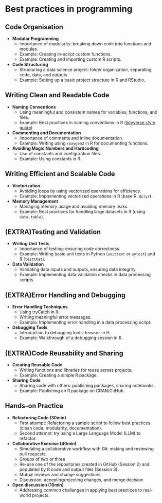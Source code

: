 # Best practices in programming {#sec-r-programming}

## Code Organisation

* **Modular Programming**  
  * Importance of modularity: breaking down code into functions and modules.  
  * Example: Creating in-script custom functions.   
  * Example: Creating and importing custom R scripts.  
* **Code Structuring**  
  * Structuring a data science project: folder organization, separating code, data, and outputs.  
  * Example: Setting up a basic project structure in R and RStudio.

## Writing Clean and Readable Code

* **Naming Conventions**  
  * Using meaningful and consistent names for variables, functions, and files.  
  * Example: Best practices in naming conventions in R ([tidyverse style guide](https://style.tidyverse.org/index.html)).  
* **Commenting and Documentation**  
  * Importance of comments and inline documentation.  
  * Example: Writing using `roxygen2` in R for documenting functions.  
* **Avoiding Magic Numbers and Hardcoding**  
  * Use of constants and configuration files.  
  * Example: Using constants in R.

## Writing Efficient and Scalable Code

* **Vectorization**  
  * Avoiding loops by using vectorized operations for efficiency.  
  * Example: Implementing vectorized operations in R (base R, `dplyr`).  
* **Memory Management**  
  * Managing memory usage and avoiding memory leaks.  
  * Example: Best practices for handling large datasets in R (using `data.table`).

## (EXTRA)Testing and Validation

* **Writing Unit Tests**  
  * Importance of testing: ensuring code correctness.  
  * Example: Writing basic unit tests in Python (`unittest` or `pytest`) and R (`testthat`).  
* **Data Validation**  
  * Validating data inputs and outputs, ensuring data integrity.  
  * Example: Implementing data validation checks in data processing scripts.

## (EXTRA)Error Handling and Debugging

* **Error Handling Techniques**  
  * Using tryCatch in R.  
  * Writing meaningful error messages.   
  * Example: Implementing error handling in a data processing script.  
* **Debugging Tools**  
  * Introduction to debugging tools: `browser` in R.  
  * Example: Walkthrough of a debugging session in R.

## (EXTRA)Code Reusability and Sharing

* **Creating Reusable Code**  
  * Writing functions and libraries for reuse across projects.  
  * Example: Creating a simple R package.  
* **Sharing Code**  
  * Sharing code with others: publishing packages, sharing notebooks.  
  * Example: Publishing an R package on CRAN/GitHub.

::: {.callout-note icon=false}
## Hands-on Practice {.unnumbered}

* **Refactoring Code (30min)**  
  * First attempt: Refactoring a sample script to follow best practices (clean code, modularity, documentation).  
  * Second attempt: try using a Large Language Model (LLM) to refactor.  
* **Collaborative Exercise (40min)**  
  * Simulating a collaborative workflow with Git: making and reviewing pull requests.  
  * Groups of two or three  
  * Re-use one of the repositories created in GitHub (Session 2\) and populated by R code and output files (Session 3).  
  * Mutual reviews and change suggestions.  
  * Discussion, accepting/rejecting changes, and merge decision  
* **Open discussion (10min)**  
  * Addressing common challenges in applying best practices to real-world projects.

:::
